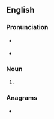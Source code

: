 ==English==

===Pronunciation===
* {{a|US}} {{IPA|/læθs/|lang=en}}
* {{audio|En-us-laths.ogg|Audio (US)|lang=en}}

===Noun===
{{head|en|noun form}}

# {{plural of|lath|lang=en}}

===Anagrams===
* {{anagrams|en|a=ahlst|Stahl|halts|lasht|shalt|sthal}}